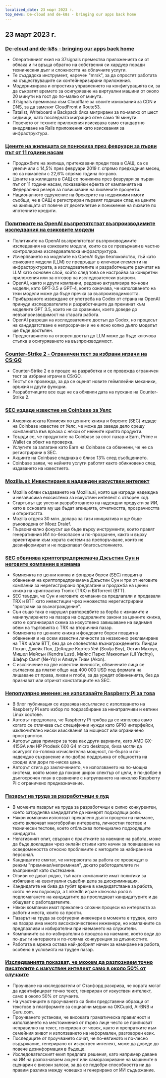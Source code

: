 ```yaml
---
localized_date: 23 март 2023 г.
top_news: De-cloud and de-k8s - bringing our apps back home
---
```


## 23 март 2023 г.

### [De-cloud and de-k8s - bringing our apps back home](https://dev.37signals.com/bringing-our-apps-back-home/?ref=hackernewsgpt.com)

- Оперативният екип на 37signals премества приложенията си от облака и ги връща обратно на собствения си хардуер поради техническия дълг и сложността на облачните услуги.
- Те създадоха инструмент, наречен "mrsk", за да опростят работата на съществуващите си контейнеризирани приложения.
- Модернизираха и опростиха управлението на конфигурацията си, за да съкратят времето за осигуряване на виртуални машини от около 20 минути на гост до по-малко от минута.
- 37signals преминаха към Cloudflare за своите изисквания за CDN и DNS, за да заменят CloudFront и Route53.
- Tatalist, Writeboard и Backpack бяха мигрирани за по-малко от шест седмици, като последната миграция отне само 16 минути.
- Повечето от техните приложения изискваха само стандартно внедряване на Rails приложения като изисквания за инфраструктура.

### [Цените на жилищата се понижиха през февруари за първи път от 11 години насам](https://www.wsj.com/articles/home-prices-fell-in-february-for-first-time-in-11-years-73df0107?ref=hackernewsgpt.com)

- Продажбите на жилища, притежавани преди това в САЩ, са се увеличили с 14,5% през февруари 2019 г. спрямо предходния месец, но са намалели с 22,6% спрямо година по-рано.
- Цените на жилищата в САЩ се понижиха през февруари за първи път от 11 години насам, показвайки ефекта от кампанията на Федералния резерв за повишаване на лихвените проценти.
- Националното сдружение на брокерите на недвижими имоти съобщи, че в САЩ е регистриран първият годишен спад на цените на жилищата от повече от десетилетие и понижение на лихвите по ипотечните кредити.

### [Политиките на OpenAI възпрепятстват възпроизводимите изследвания на езиковите модели](https://aisnakeoil.substack.com/p/openais-policies-hinder-reproducible?ref=hackernewsgpt.com)

- Политиките на OpenAI възпрепятстват възпроизводимите изследвания на езиковите модели, които са се превърнали в частно контролирана изследователска инфраструктура.
- Изчерпването на моделите на OpenAI буди безпокойство, тъй като езиковите модели (LLM) се превръщат в ключови елементи на инфраструктурата, а изследователите и разработчиците разчитат на LLM като основен слой, който след това се настройва за конкретни приложения или за отговор на изследователски въпроси.
- OpenAI, както и други компании, редовно актуализира по-нови модели, като GPT-3.5 и GPT-4, което означава, че използването на тези модели може да бъде пречка за възпроизводимостта.
- Прибързаното извеждане от употреба на Codex от страна на OpenAI принуди изследователите и разработчиците да преминат към моделите GPT 3.5, които не са сравними, което доведе до невъзпроизводимост на старата работа.
- OpenAI разреши на изследователите достъп до Codex, но процесът на кандидатстване е непрозрачен и не е ясно колко дълго моделът ще бъде достъпен.
- Предоставянето на отворен достъп до LLM може да бъде ключова стъпка в осигуряването на възпроизводимост.

### [Counter-Strike 2 - Ограничен тест за избрани играчи на CS:GO](https://counter-strike.net/cs2?ref=hackernewsgpt.com)

- Counter-Strike 2 е в процес на разработка и се провежда ограничен тест за избрани играчи в CS:GO.
- Тестът се провежда, за да се оценят новите геймплейни механики, оръжия и други функции.
- Разработчиците все още не са обявили дата на пускане на Counter-Strike 2.

### [SEC издаде известие на Coinbase за Уелс](https://www.reuters.com/legal/coinbase-issued-wells-notice-by-sec-2023-03-22/?ref=hackernewsgpt.com)

- Американската Комисия по ценните книжа и борсите (SEC) издаде на Coinbase известие от Уелс, че може да заведе дело срещу компанията във връзка с някои от нейните крипто продукти.
- Твърди се, че продуктите на Coinbase за спот пазар и Earn, Prime и Wallet са обект на проверка.
- Услугите за залагане като Earn на Coinbase са обвинени, че не са регистрирани в SEC.
- Акциите на Coinbase спаднаха с близо 13% след съобщението.
- Coinbase заяви, че нейните услуги работят както обикновено след издаването на известието.

### [Mozilla.ai: Инвестиране в надежден изкуствен интелект](https://blog.mozilla.org/en/mozilla/introducing-mozilla-ai-investing-in-trustworthy-ai/?ref=hackernewsgpt.com)

- Mozilla обяви създаването на Mozilla.ai, която ще изгради надеждна и независима екосистема за изкуствен интелект с отворен код.
- Стартъпът ще улесни разработването на надеждни продукти за ИИ, като в основата му ще бъдат агенцията, отчетността, прозрачността и откритостта.
- Mozilla отделя 30 млн. долара за тази инициатива и ще бъде ръководена от Moez Draief.
- Първоначално фокусът ще бъде върху инструменти, които правят генеративния ИИ по-безопасен и по-прозрачен, както и върху ориентирани към хората системи за препоръчване, които не дезинформират и не подкопават благосъстоянието.

### [SEC обвинява криптопредприемача Джъстин Сун и неговите компании в измама](https://www.sec.gov/news/press-release/2023-59?ref=hackernewsgpt.com)

- Комисията по ценни книжа и фондови борси (SEC) повдигна обвинения на криптопредприемача Джъстин Сун и три от неговите компании за нерегистрирано предлагане и продажба на ценни книжа на криптоактив Tronix (TRX) и BitTorrent (BTT).
- SEC твърди, че Сун и неговите компании са предлагали и продавали TRX и BTT като инвестиции чрез множество нерегистрирани "програми за възнаграждение".
- Сън също така е нарушил разпоредбите за борба с измамите и манипулирането на пазара на федералните закони за ценните книжа, като е организирал схема за изкуствено завишаване на видимия обем на търговията с TRX на вторичния пазар.
- Комисията по ценните книжа и фондовите борси повдигна обвинения и на осем известни личности за незаконно рекламиране на TRX и/или BTT, без да се оповестява възнаграждението: Линдзи Лохан, Джейк Пол, ДеАндре Кортез Уей (Soulja Boy), Остин Махоун, Мишел Мейсън (Kendra Lust), Майлс Паркс Макколъм (Lil Yachty), Шафър Смит (Ne-Yo) и Алиаун Тиам (Akon).
- С изключение на две известни личности, обвинените лица се съгласиха да платят общо над 400 000 USD под формата на лишаване от права, лихви и глоби, за да уредят обвиненията, без да признават или отричат констатациите на SEC.

### [Непопулярно мнение: не използвайте Raspberry Pi за това](https://set-inform.com/2021/08/24/unpopular-opinion-dont-use-a-raspberry-pi-for-that/?ref=hackernewsgpt.com)

- В блог публикация се изразява несъгласие с използването на Raspberry Pi като избор по подразбиране за ненатрапчиви и евтини Linux хостове.
- Авторът предполага, че Raspberry Pi трябва да се използва само когато се отличава със специфични нужди като GPIO интерфейси, изключително ниски изисквания за мощност или ограничено пространство.
- Авторът дава примери за това как други варианти, като AMD GX-415GA или HP Prodesk 600 G4 micro desktops, биха могли да осигурят по-голяма изчислителна мощност, по-бързо и по-надеждно съхранение и по-добра поддръжка от общността на сходна или дори по-ниска цена.
- Авторът стига до заключението, че използването на по-мощна система, която може да покрие широк спектър от цели, е по-добре в дългосрочен план в сравнение с натрупването на няколко Raspberry Pi с ограничено предназначение.

### [Пазарът на труда за разработчици е луд](https://old.reddit.com/r/ExperiencedDevs/comments/11xq5cz/the_developer_job_market_is_insane_right_now/?ref=hackernewsgpt.com)

- В момента пазарът на труда за разработчици е силно конкурентен, което затруднява кандидатите да намерят подходящи роли.
- Някои компании използват прекалено дълги процеси на наемане, които включват многобройни интервюта, личностни тестове и технически тестове, което отблъсква потенциално подходящите кандидати.
- Негативният опит, свързан с практиките за наемане на работа, може да бъде докладван чрез онлайн отзиви като начин за повишаване на осведомеността относно проблемите с методите за набиране на персонал.
- Кандидатите смятат, че интервютата за работа се провеждат в режим "преминал/непреминал", докато работодателите ги възприемат като състезание.
- Отзиви се дават рядко, тъй като компаниите имат политики за избягване на евентуални съдебни дела за дискриминация.
- Кандидатите не бива да губят време в кандидатстване за работа, която не им подхожда, а LinkedIn играе ключова роля в подпомагането на кандидатите да проследяват кандидатурите и да общуват с работодателите.
- Някои компании имат прекалено сложни процеси на интервюта за работни места, които са прости.
- Пазарът на труда за софтуерни инженери в момента е труден, като на пазара има много висококачествени инженери, но компаниите са предпазливи и избирателни при наемането на служители.
- Компаниите са по-избирателни в процеса на наемане, което води до по-дълги интервюта и по-голяма конкуренция за длъжностите.
- Работата в мрежа остава най-добрият начин за намиране на работа, особено в условията на труден пазар.

### [Изследванията показват, че можем да разпознаем точно писателите с изкуствен интелект само в около 50% от случаите](https://hai.stanford.edu/news/was-written-human-or-ai-tsu?ref=hackernewsgpt.com)

- Проучване на изследователи от Станфорд разкрива, че хората могат да идентифицират точно текст, генериран от изкуствен интелект, само в около 50% от случаите.
- На участниците в проучването са били представени образци от текстове в платформите за социални медии на OKCupid, AirBNB и Guru.com.
- Проучването установи, че високата граматическа правилност и използването на местоимения от първо лице често се приписват неправилно на текст, генериран от човек, както и препратките към семейния живот и използването на неформален, разговорен език.
- Последиците от проучването сочат, че по-евтиното и по-лесно съдържание, генерирано от изкуствен интелект, може да доведе до повече дезинформация в бъдеще.
- Изследователският екип предлага решения, като например даване на ИИ на разпознаваем акцент или саморазкриване на машините в сценарии с високи залози, за да се подобри способността ни да правим разлика между човешко и генерирано от ИИ съдържание.
